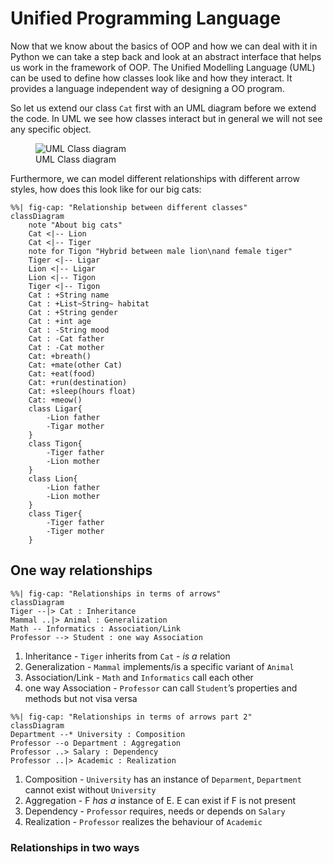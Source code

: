 # Unified Programming Language {#sec-uml}

Now that we know about the basics of OOP and how we can deal with it in Python we can take a step back and look at an abstract interface that helps us work in the framework of OOP.
The Unified Modelling Language (UML) can be used to define how classes look like and how they interact.
It provides a language independent way of designing a OO program.

So let us extend our class `Cat` first with an UML diagram before we extend the code. 
In UML we see how classes interact but in general we will not see any specific object.

![UML Class diagram](../_assets/oop/UML_class.svg){.lightbox}

Furthermore, we can model different relationships with different arrow styles, how does this look like for our big cats:

```mermaid
%%| fig-cap: "Relationship between different classes"
classDiagram
    note "About big cats"
    Cat <|-- Lion
    Cat <|-- Tiger
    note for Tigon "Hybrid between male lion\nand female tiger"
    Tiger <|-- Ligar
    Lion <|-- Ligar
    Lion <|-- Tigon
    Tiger <|-- Tigon
    Cat : +String name
    Cat : +List~String~ habitat
    Cat : +String gender
    Cat : +int age
    Cat : -String mood
    Cat : -Cat father
    Cat : -Cat mother
    Cat: +breath()
    Cat: +mate(other Cat)
    Cat: +eat(food)
    Cat: +run(destination)
    Cat: +sleep(hours float)
    Cat: +meow()
    class Ligar{
        -Lion father
        -Tigar mother
    }
    class Tigon{
        -Tiger father
        -Lion mother
    }
    class Lion{
        -Lion father
        -Lion mother
    }
    class Tiger{
        -Tiger father
        -Tiger mother
    }
```
## One way relationships
```mermaid
%%| fig-cap: "Relationships in terms of arrows"
classDiagram
Tiger --|> Cat : Inheritance
Mammal ..|> Animal : Generalization
Math -- Informatics : Association/Link
Professor --> Student : one way Association
```
1. Inheritance - `Tiger` inherits from `Cat` -  _is a_ relation
1. Generalization - `Mammal` implements/is a specific variant of `Animal`
1. Association/Link - `Math` and `Informatics` call each other
1. one way Association - `Professor` can call `Student`'s properties and methods but not visa versa
```mermaid
%%| fig-cap: "Relationships in terms of arrows part 2"
classDiagram
Department --* University : Composition
Professor --o Department : Aggregation
Professor ..> Salary : Dependency
Professor ..|> Academic : Realization
```
1. Composition - `University` has an instance of `Deparment`, `Department` cannot exist without `University`
1. Aggregation - F _has a_ instance of E. E can exist if F is not present
1. Dependency - `Professor` requires, needs or depends on `Salary`
1. Realization - `Professor` realizes the behaviour of `Academic`

### Relationships in two ways